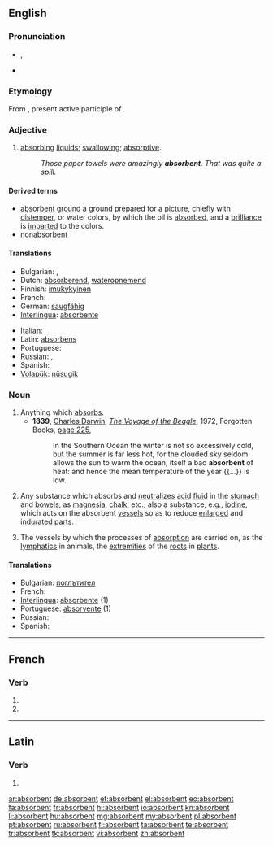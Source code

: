 ==English==

===Pronunciation===
* {{IPA|/əbsˈɔː(r)bənt/}}, {{SAMPA|/@bs'O:(r)b@nt/}}
* {{audio|en-us-absorbent.ogg|Audio (US)}}

===Etymology===
From {{etyl|la|en}} {{term|absorbens|absorbēns|lang=la}}, present active participle of {{term|absorbeo|absorbeō|absorb|lang=la}}.

===Adjective===
{{en-adj}}

# [[absorbing]] [[liquid]]s; [[swallowing]]; [[absorptive]].
#: ''Those paper towels were amazingly '''absorbent'''. That was quite a spill.''

====Derived terms====
{{rfc}}
* [[absorbent ground]] {{context|painting}} a ground prepared for a picture, chiefly with [[distemper]], or water colors, by which the oil is [[absorbed]], and a [[brilliance]] is [[imparted]] to the colors.
* [[nonabsorbent]]

====Translations====
{{trans-top|absorbing}}
* Bulgarian: {{t|bg|попиващ}},  {{t|bg|поглъщащ}}
* Dutch: [[absorberend]], [[wateropnemend]]
* Finnish: [[imukykyinen]]
* French: {{t+|fr|absorbant}}
* German: [[saugfähig]]
* [[Interlingua]]: [[absorbente]]
{{trans-mid}}
* Italian: {{t-|it|assorbente}}
* Latin: [[absorbens]]
* Portuguese: {{t+|pt|absorvente}}
* Russian: {{t+|ru|абсорбирующий|tr=absorbirújuščij}}, {{t+|ru|гигроскопичный|tr=gigroskopíčnyj}}
* Spanish: {{t+|es|absorbente}}
* [[Volapük]]: [[nüsugik]]
{{trans-bottom}}

===Noun===
{{en-noun}}

# Anything which [[absorbs]].
#* '''1839''', [[w:Charles_Darwin|Charles Darwin]], ''[[w:The Voyage of the Beagle|The Voyage of the Beagle]]'', 1972, Forgotten Books, [http://books.google.com.au/books?id=HalyPrin8MAC&pg=PA225&dq=%22The+ocean,+itself+a+bad+absorbent+of+heat%22&hl=en&ei=tKLOTaCeLYyOvQOE0pCeBg&sa=X&oi=book_result&ct=result&resnum=1&ved=0CDkQ6AEwAA#v=onepage&q=%22The%20ocean%2C%20itself%20a%20bad%20absorbent%20of%20heat%22&f=false page 225],
#*: In the Southern Ocean the winter is not so excessively cold, but the summer is far less hot, for the clouded sky seldom allows the sun to warm the ocean, itself a bad '''absorbent''' of heat: and hence the mean temperature of the year {{...}} is low.
# {{context|medicine}} Any substance which absorbs and [[neutralize]]s [[acid]] [[fluid]] in the [[stomach]] and [[bowels]], as [[magnesia]], [[chalk]], etc.; also a substance, e.g., [[iodine]], which acts on the absorbent [[vessels]] so as to reduce [[enlarged]] and [[indurate]]d parts.
# {{context|physiology|pluralized}} The vessels by which the processes of [[absorption]] are carried on, as the [[lymphatics]] in animals, the [[extremities]] of the [[roots]] in [[plants]].

====Translations====
* Bulgarian: [[поглътител]]
* French: {{t+|fr|absorbant|m}}
* [[Interlingua]]: [[absorbente]] (1)
* Portuguese: [[absorvente]] {{m}} (1)
* Russian: {{t+|ru|абсорбент|m|tr=absorbént}}
* Spanish: {{t+|es|absorbente|m}}

----

==French==

===Verb===
{{fr-verb-form}}

# {{conjugation of|absorber||3|p|pres|ind|lang=fr}}
# {{conjugation of|absorber||3|p|pres|sub|lang=fr}}

----

==Latin==

===Verb===
{{la-verb-form|absorbent}}

# {{conjugation of|absorbeo|absorbeō|3|p|pres|act|ind|lang=la}}

[[ar:absorbent]]
[[de:absorbent]]
[[et:absorbent]]
[[el:absorbent]]
[[eo:absorbent]]
[[fa:absorbent]]
[[fr:absorbent]]
[[hi:absorbent]]
[[io:absorbent]]
[[kn:absorbent]]
[[li:absorbent]]
[[hu:absorbent]]
[[mg:absorbent]]
[[my:absorbent]]
[[pl:absorbent]]
[[pt:absorbent]]
[[ru:absorbent]]
[[fi:absorbent]]
[[ta:absorbent]]
[[te:absorbent]]
[[tr:absorbent]]
[[tk:absorbent]]
[[vi:absorbent]]
[[zh:absorbent]]